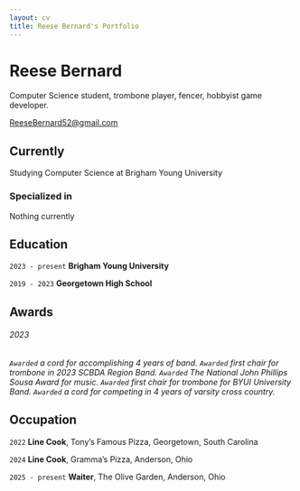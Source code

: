 ```yaml
---
layout: cv
title: Reese Bernard's Portfolio
---
```

# Reese Bernard
Computer Science student, trombone player, fencer, hobbyist game developer.

<div id="webaddress">
<a href="ReeseBernard52@gmail.com">ReeseBernard52@gmail.com</a>
</div>


## Currently

Studying Computer Science at Brigham Young University

### Specialized in

Nothing currently


## Education

`2023 - present`
__Brigham Young University__

`2019 - 2023`
__Georgetown High School__





## Awards

###### 2023
_`Awarded` a cord for accomplishing 4 years of band._
_`Awarded` first chair for trombone in 2023 SCBDA Region Band._
_`Awarded` The National John Phillips Sousa Award for music._
_`Awarded` first chair for trombone for BYUI University Band._
_`Awarded` a cord for competing in 4 years of varsity cross country._


## Occupation

`2022`
__Line Cook__, Tony's Famous Pizza, Georgetown, South Carolina


`2024`
__Line Cook__, Gramma's Pizza, Anderson, Ohio

`2025 - present`
__Waiter__, The Olive Garden, Anderson, Ohio



<!-- ### Footer

Last updated: May 2013 -->
